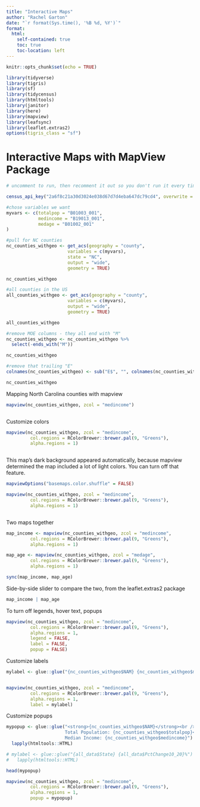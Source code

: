 ```yaml
---
title: "Interactive Maps"
author: "Rachel Garton"
date: "`r format(Sys.time(), '%B %d, %Y')`"
format:
  html:
    self-contained: true
    toc: true
    toc-location: left
---
```


```r
knitr::opts_chunk$set(echo = TRUE)

library(tidyverse)
library(tigris)
library(sf)
library(tidycensus)
library(htmltools)
library(janitor)
library(here)
library(mapview)
library(leafsync)
library(leaflet.extras2)
options(tigris_class = "sf")


```

# Interactive Maps with MapView Package

```r

# uncomment to run, then recomment it out so you don't run it every time

census_api_key("2a6f8c21a30d3024e038d67d7d4eba647dc79cd4", overwrite = TRUE)


```

```r
#chose variables we want
myvars <- c(totalpop = "B01003_001",
            medincome = "B19013_001",
            medage = "B01002_001"
)
```

```r
#pull for NC counties
nc_counties_withgeo <- get_acs(geography = "county",
                       variables = c(myvars),
                       state = "NC",
                       output = "wide",
                       geometry = TRUE)

nc_counties_withgeo
```

```r
#all counties in the US
all_counties_withgeo <- get_acs(geography = "county",
                       variables = c(myvars),
                       output = "wide",
                       geometry = TRUE)

all_counties_withgeo
```

```r
#remove MOE columns - they all end with "M"
nc_counties_withgeo <- nc_counties_withgeo %>%
  select(-ends_with("M"))

nc_counties_withgeo
```

```r
#remove that trailing "E"
colnames(nc_counties_withgeo) <- sub("E$", "", colnames(nc_counties_withgeo)) # $ means end of string only

nc_counties_withgeo
```

Mapping North Carolina counties with mapview

```r

mapview(nc_counties_withgeo, zcol = "medincome")



```

Customize colors

```r

mapview(nc_counties_withgeo, zcol = "medincome", 
         col.regions = RColorBrewer::brewer.pal(9, "Greens"), 
         alpha.regions = 1)



```

This map's dark background appeared automatically, because mapview determined the map included a lot of light colors. You can turn off that feature.

```r

mapviewOptions("basemaps.color.shuffle" = FALSE)


```

```r

mapview(nc_counties_withgeo, zcol = "medincome", 
         col.regions = RColorBrewer::brewer.pal(9, "Greens"), 
         alpha.regions = 1)



```

Two maps together

```r

map_income <- mapview(nc_counties_withgeo, zcol = "medincome", 
         col.regions = RColorBrewer::brewer.pal(9, "Greens"), 
         alpha.regions = 1)

map_age <- mapview(nc_counties_withgeo, zcol = "medage", 
         col.regions = RColorBrewer::brewer.pal(9, "Greens"), 
         alpha.regions = 1)


```

```r

sync(map_income, map_age)


```

Side-by-side slider to compare the two, from the leaflet.extras2 package

```r

map_income | map_age


```

To turn off legends, hover text, popups

```r

mapview(nc_counties_withgeo, zcol = "medincome", 
         col.regions = RColorBrewer::brewer.pal(9, "Greens"), 
         alpha.regions = 1,
         legend = FALSE, 
         label = FALSE, 
         popup = FALSE)


```

Customize labels

```r

mylabel <- glue::glue("{nc_counties_withgeo$NAM} {nc_counties_withgeo$medincome}")


mapview(nc_counties_withgeo, zcol = "medincome", 
         col.regions = RColorBrewer::brewer.pal(9, "Greens"), 
         alpha.regions = 1,
         label = mylabel)

```

Customize popups

```r
mypopup <- glue::glue("<strong>{nc_counties_withgeo$NAM}</strong><br />
                      Total Population: {nc_counties_withgeo$totalpop}<br />
                      Median Income: {nc_counties_withgeo$medincome}") %>% 
  lapply(htmltools::HTML)

# mylabel <- glue::glue("{all_data$State} {all_data$PctChange10_20}%") %>%
#   lapply(htmltools::HTML)

```

```r

head(mypopup)

```

```r

mapview(nc_counties_withgeo, zcol = "medincome", 
         col.regions = RColorBrewer::brewer.pal(9, "Greens"), 
         alpha.regions = 1,
         popup = mypopup)

```

```r



```

```r



```
